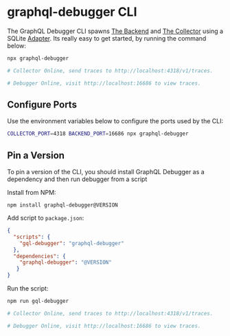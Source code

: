 # graphql-debugger CLI

The GraphQL Debugger CLI spawns [The Backend](/docs/components/backend) and [The Collector](/docs/components/collector) using a SQLite [Adapter](/docs/components/adapters). Its really easy to get started, by running the command below:

```sh
npx graphql-debugger

# Collector Online, send traces to http://localhost:4318/v1/traces.

# Debugger Online, visit http://localhost:16686 to view traces.
```

## Configure Ports

Use the environment variables below to configure the ports used by the CLI:

```sh
COLLECTOR_PORT=4318 BACKEND_PORT=16686 npx graphql-debugger
```

## Pin a Version

To pin a version of the CLI, you should install GraphQL Debugger as a dependency and then run debugger from a script


Install from NPM:

```
npm install graphql-debugger@VERSION
```

Add script to `package.json`:

```json
{
  "scripts": {
    "gql-debugger": "graphql-debugger"
  },
  "dependencies": {
    "graphql-debugger": "@VERSION"
   }
}
```

Run the script:

```sh
npm run gql-debugger

# Collector Online, send traces to http://localhost:4318/v1/traces.

# Debugger Online, visit http://localhost:16686 to view traces.
```
